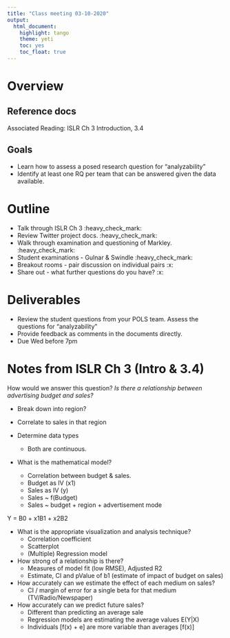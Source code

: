 ```yaml
---
title: "Class meeting 03-10-2020"
output:   
  html_document: 
    highlight: tango
    theme: yeti
    toc: yes
    toc_float: true
---
```


# Overview

## Reference docs
Associated Reading: ISLR Ch 3 Introduction, 3.4

## Goals
* Learn how to assess a posed research question for “analyzability”
* Identify at least one RQ per team that can be answered given the data available. 

# Outline
* Talk through ISLR Ch 3 :heavy_check_mark:
* Review Twitter project docs. :heavy_check_mark:
* Walk through examination and questioning of Markley. :heavy_check_mark:
* Student examinations -  Gulnar & Swindle :heavy_check_mark:
* Breakout rooms - pair discussion on individual pairs :x:
* Share out - what further questions do you have? :x:


# Deliverables
* Review the student questions from your POLS team. Assess the questions for “analyzability”
* Provide feedback as comments in the documents directly.  
* Due Wed before 7pm

# Notes from ISLR Ch 3 (Intro & 3.4)
How would we answer this question? _Is there a relationship between advertising budget and sales?_

* Break down into region? 
* Correlate to sales in that region

* Determine data types
    - Both are continuous. 

* What is the mathematical model? 
    - Correlation between budget & sales. 
    - Budget as IV (x1)
    - Sales as IV (y)
    - Sales ~ f(Budget)
    - Sales ~ budget + region + advertisement mode

Y = B0 + x1B1 + x2B2 

* What is the appropriate visualization and analysis technique? 
    - Correlation coefficient
    - Scatterplot
    - (Multiple) Regression model 


* How strong of a relationship is there? 
    - Measures of model fit (low RMSE), Adjusted R2
    - Estimate, CI and pValue of b1 (estimate of impact of budget on sales)

* How accurately can we estimate the effect of each medium on sales?
    - CI / margin of error for a single beta for that medium (TV/Radio/Newspaper)


* How accurately can we predict future sales?
    - Different than predicting an average sale
    - Regression models are estimating the average values E(Y|X)
    - Individuals [f(x) + e] are more variable than averages [f(x)]
